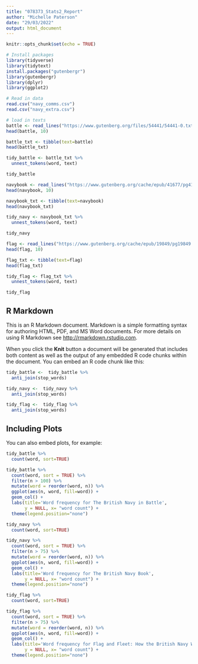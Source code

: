 ```yaml
---
title: "078373_Stats2_Report"
author: "Michelle Paterson"
date: "29/03/2022"
output: html_document
---
```


```r
knitr::opts_chunk$set(echo = TRUE)
```

```r
# Install packages
library(tidyverse)
library(tidytext)
install.packages("gutenbergr")
library(gutenbergr)
library(dplyr)
library(ggplot2)
```

```r
# Read in data
read.csv("navy_comms.csv")
read.csv("navy_extra.csv")

# load in texts
battle <- read_lines("https://www.gutenberg.org/files/54441/54441-0.txt", skip = 214)
head(battle, 10)

battle_txt <- tibble(text=battle)
head(battle_txt)

tidy_battle <- battle_txt %>%
  unnest_tokens(word, text)

tidy_battle

navybook <- read_lines("https://www.gutenberg.org/cache/epub/41677/pg41677.txt", skip = 264)
head(navybook, 10)

navybook_txt <- tibble(text=navybook)
head(navybook_txt)

tidy_navy <- navybook_txt %>%
  unnest_tokens(word, text)

tidy_navy

flag <- read_lines("https://www.gutenberg.org/cache/epub/19849/pg19849.txt", skip = 426)
head(flag, 10)

flag_txt <- tibble(text=flag)
head(flag_txt)

tidy_flag <- flag_txt %>%
  unnest_tokens(word, text)

tidy_flag

```



## R Markdown

This is an R Markdown document. Markdown is a simple formatting syntax for authoring HTML, PDF, and MS Word documents. For more details on using R Markdown see <http://rmarkdown.rstudio.com>.

When you click the **Knit** button a document will be generated that includes both content as well as the output of any embedded R code chunks within the document. You can embed an R code chunk like this:

```r
tidy_battle <-  tidy_battle %>%
  anti_join(stop_words) 

tidy_navy <-  tidy_navy %>%
  anti_join(stop_words) 

tidy_flag <-  tidy_flag %>%
  anti_join(stop_words) 
```

## Including Plots

You can also embed plots, for example:

```r
tidy_battle %>%
  count(word, sort=TRUE)

```

```r
tidy_battle %>%
  count(word, sort = TRUE) %>%
  filter(n > 100) %>%
  mutate(word = reorder(word, n)) %>%
  ggplot(aes(n, word, fill=word)) +
  geom_col() +
  labs(title='Word frequency for The British Navy in Battle',
       y = NULL, x= "word count") +
  theme(legend.position="none")
```

```r
tidy_navy %>%
  count(word, sort=TRUE)
```
```r
tidy_navy %>%
  count(word, sort = TRUE) %>%
  filter(n > 75) %>%
  mutate(word = reorder(word, n)) %>%
  ggplot(aes(n, word, fill=word)) +
  geom_col() +
  labs(title='Word frequency for The British Navy Book',
       y = NULL, x= "word count") +
  theme(legend.position="none")
```
```r
tidy_flag %>%
  count(word, sort=TRUE)
```

```r
tidy_flag %>%
  count(word, sort = TRUE) %>%
  filter(n > 75) %>%
  mutate(word = reorder(word, n)) %>%
  ggplot(aes(n, word, fill=word)) +
  geom_col() +
  labs(title='Word frequency for Flag and Fleet: How the British Navy Won the Freedom of the Seas',
       y = NULL, x= "word count") +
  theme(legend.position="none")
```













